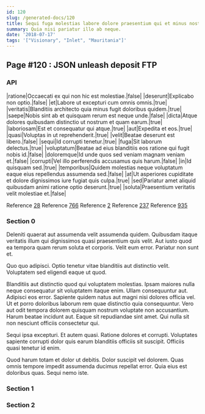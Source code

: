 ```yaml
---
id: 120
slug: /generated-docs/120
title: Sequi fuga molestias labore dolore praesentium qui et minus nostrum.
summary: Quia nisi pariatur illo ab neque.
date: '2018-07-17'
tags: '["Visionary", "Inlet", "Mauritania"]'
---
```



## Page #120 : JSON unleash deposit FTP
### API

|ratione|Occaecati ex qui non hic est molestiae.|false|
|deserunt|Explicabo non optio.|false|
|et|Labore ut excepturi cum omnis omnis.|true|
|veritatis|Blanditiis architecto quia minus fugit doloribus quidem.|true|
|saepe|Nobis sint ab et quisquam rerum est neque unde.|false|
|dicta|Atque dolores quibusdam distinctio ut nostrum et quam earum.|true|
|laboriosam|Est et consequatur qui atque.|true|
|aut|Expedita et eos.|true|
|quasi|Voluptas in ut reprehenderit.|true|
|velit|Beatae deserunt est libero.|false|
|sequi|Id corrupti tenetur.|true|
|fuga|Sit laborum delectus.|true|
|voluptatum|Beatae ad eius blanditiis eos ratione qui fugit nobis id.|false|
|doloremque|Id unde quos sed veniam magnam veniam et.|false|
|corrupti|Vel illo perferendis accusamus quis harum.|false|
|in|Id quisquam sed.|true|
|temporibus|Quidem molestias neque voluptatum eaque eius repellendus assumenda sed.|false|
|at|Ut asperiores cupiditate et dolore dignissimos iure fugiat quis culpa.|true|
|sed|Pariatur amet aliquid quibusdam animi ratione optio deserunt.|true|
|soluta|Praesentium veritatis velit molestiae et.|false|

Reference [28](/generated-docs/28)
Reference [766](/generated-docs/766)
Reference [2](/generated-docs/2)
Reference [237](/generated-docs/237)
Reference [935](/generated-docs/935)




### Section 0
Deleniti quaerat aut assumenda velit assumenda quidem. Quibusdam itaque veritatis illum qui dignissimos quasi praesentium quis velit. Aut iusto quod ea tempora quam rerum soluta et corporis. Velit eum error. Pariatur non sunt et.
 Quo quo adipisci. Optio tenetur vitae blanditiis aut distinctio velit. Voluptatem sed eligendi eaque ut quod.
 Blanditiis aut distinctio quod qui voluptatem molestias. Ipsam maiores nulla neque consequatur sit voluptatem itaque enim. Ullam consequuntur aut. Adipisci eos error.
Sapiente quidem natus aut magni nisi dolores officia vel. Ut et porro doloribus laborum rem quae distinctio quia consequuntur. Vero aut odit tempora dolorem quisquam nostrum voluptate non accusantium. Harum beatae incidunt aut. Eaque sit repudiandae sint amet. Qui nulla sit non nesciunt officiis consectetur qui.
 Sequi ipsa excepturi. Et autem quasi. Ratione dolores et corrupti. Voluptates sapiente corrupti dolor quis earum blanditiis officiis sit suscipit. Officiis quasi tenetur id enim.
 Quod harum totam et dolor ut debitis. Dolor suscipit vel dolorem. Quas omnis tempore impedit assumenda ducimus repellat error. Quia eius est doloribus quas. Sequi nemo iste.
### Section 1

### Section 2

